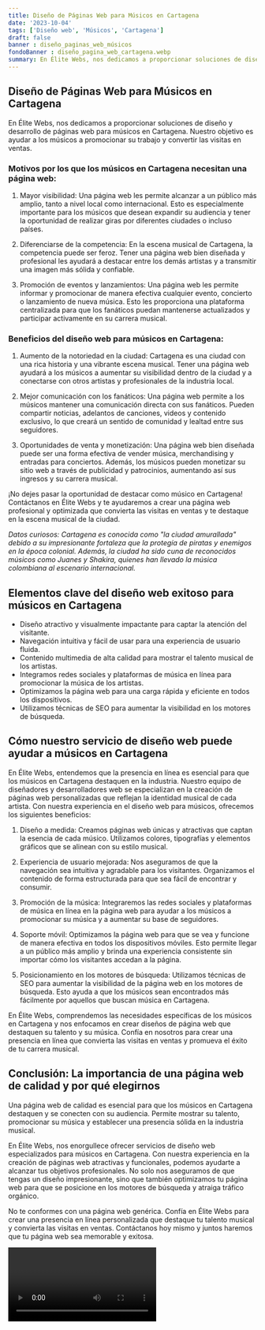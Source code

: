 ```yaml
---
title: Diseño de Páginas Web para Músicos en Cartagena
date: '2023-10-04'
tags: ['Diseño web', 'Músicos', 'Cartagena']
draft: false
banner : diseño_paginas_web_músicos
fondoBanner : diseño_pagina_web_cartagena.webp
summary: En Élite Webs, nos dedicamos a proporcionar soluciones de diseño y desarrollo de páginas web para músicos en Cartagena. Nuestro objetivo es ayudar a los músicos a promocionar su trabajo y convertir las visitas en ventas. 
---
```


## Diseño de Páginas Web para Músicos en Cartagena

En Élite Webs, nos dedicamos a proporcionar soluciones de diseño y desarrollo de páginas web para músicos en Cartagena. Nuestro objetivo es ayudar a los músicos a promocionar su trabajo y convertir las visitas en ventas. 

### Motivos por los que los músicos en Cartagena necesitan una página web:

1. Mayor visibilidad: Una página web les permite alcanzar a un público más amplio, tanto a nivel local como internacional. Esto es especialmente importante para los músicos que desean expandir su audiencia y tener la oportunidad de realizar giras por diferentes ciudades o incluso países.

2. Diferenciarse de la competencia: En la escena musical de Cartagena, la competencia puede ser feroz. Tener una página web bien diseñada y profesional les ayudará a destacar entre los demás artistas y a transmitir una imagen más sólida y confiable.

3. Promoción de eventos y lanzamientos: Una página web les permite informar y promocionar de manera efectiva cualquier evento, concierto o lanzamiento de nueva música. Esto les proporciona una plataforma centralizada para que los fanáticos puedan mantenerse actualizados y participar activamente en su carrera musical.

### Beneficios del diseño web para músicos en Cartagena:

1. Aumento de la notoriedad en la ciudad: Cartagena es una ciudad con una rica historia y una vibrante escena musical. Tener una página web ayudará a los músicos a aumentar su visibilidad dentro de la ciudad y a conectarse con otros artistas y profesionales de la industria local.

2. Mejor comunicación con los fanáticos: Una página web permite a los músicos mantener una comunicación directa con sus fanáticos. Pueden compartir noticias, adelantos de canciones, videos y contenido exclusivo, lo que creará un sentido de comunidad y lealtad entre sus seguidores.

3. Oportunidades de venta y monetización: Una página web bien diseñada puede ser una forma efectiva de vender música, merchandising y entradas para conciertos. Además, los músicos pueden monetizar su sitio web a través de publicidad y patrocinios, aumentando así sus ingresos y su carrera musical.

¡No dejes pasar la oportunidad de destacar como músico en Cartagena! Contáctanos en Élite Webs y te ayudaremos a crear una página web profesional y optimizada que convierta las visitas en ventas y te destaque en la escena musical de la ciudad.

*Datos curiosos: Cartagena es conocida como "la ciudad amurallada" debido a su impresionante fortaleza que la protegía de piratas y enemigos en la época colonial. Además, la ciudad ha sido cuna de reconocidos músicos como Juanes y Shakira, quienes han llevado la música colombiana al escenario internacional.*

<GifSeo />

<Cta />

## Elementos clave del diseño web exitoso para músicos en Cartagena

- Diseño atractivo y visualmente impactante para captar la atención del visitante.
- Navegación intuitiva y fácil de usar para una experiencia de usuario fluida.
- Contenido multimedia de alta calidad para mostrar el talento musical de los artistas.
- Integramos redes sociales y plataformas de música en línea para promocionar la música de los artistas.
- Optimizamos la página web para una carga rápida y eficiente en todos los dispositivos.
- Utilizamos técnicas de SEO para aumentar la visibilidad en los motores de búsqueda.

## Cómo nuestro servicio de diseño web puede ayudar a músicos en Cartagena

En Élite Webs, entendemos que la presencia en línea es esencial para que los músicos en Cartagena destaquen en la industria. Nuestro equipo de diseñadores y desarrolladores web se especializan en la creación de páginas web personalizadas que reflejan la identidad musical de cada artista. Con nuestra experiencia en el diseño web para músicos, ofrecemos los siguientes beneficios:

1. Diseño a medida: Creamos páginas web únicas y atractivas que captan la esencia de cada músico. Utilizamos colores, tipografías y elementos gráficos que se alinean con su estilo musical.

2. Experiencia de usuario mejorada: Nos aseguramos de que la navegación sea intuitiva y agradable para los visitantes. Organizamos el contenido de forma estructurada para que sea fácil de encontrar y consumir.

3. Promoción de la música: Integraremos las redes sociales y plataformas de música en línea en la página web para ayudar a los músicos a promocionar su música y a aumentar su base de seguidores.

4. Soporte móvil: Optimizamos la página web para que se vea y funcione de manera efectiva en todos los dispositivos móviles. Esto permite llegar a un público más amplio y brinda una experiencia consistente sin importar cómo los visitantes accedan a la página.

5. Posicionamiento en los motores de búsqueda: Utilizamos técnicas de SEO para aumentar la visibilidad de la página web en los motores de búsqueda. Esto ayuda a que los músicos sean encontrados más fácilmente por aquellos que buscan música en Cartagena.

En Élite Webs, comprendemos las necesidades específicas de los músicos en Cartagena y nos enfocamos en crear diseños de página web que destaquen su talento y su música. Confía en nosotros para crear una presencia en línea que convierta las visitas en ventas y promueva el éxito de tu carrera musical.

## Conclusión: La importancia de una página web de calidad y por qué elegirnos

Una página web de calidad es esencial para que los músicos en Cartagena destaquen y se conecten con su audiencia. Permite mostrar su talento, promocionar su música y establecer una presencia sólida en la industria musical.

En Élite Webs, nos enorgullece ofrecer servicios de diseño web especializados para músicos en Cartagena. Con nuestra experiencia en la creación de páginas web atractivas y funcionales, podemos ayudarte a alcanzar tus objetivos profesionales. No solo nos aseguramos de que tengas un diseño impresionante, sino que también optimizamos tu página web para que se posicione en los motores de búsqueda y atraiga tráfico orgánico.

No te conformes con una página web genérica. Confía en Élite Webs para crear una presencia en línea personalizada que destaque tu talento musical y convierta las visitas en ventas. Contáctanos hoy mismo y juntos haremos que tu página web sea memorable y exitosa.

<Video />

<CtaBot job='Músicos' city='Cartagena'/>

<Gmaps query='Cartagena+españa+maps' />